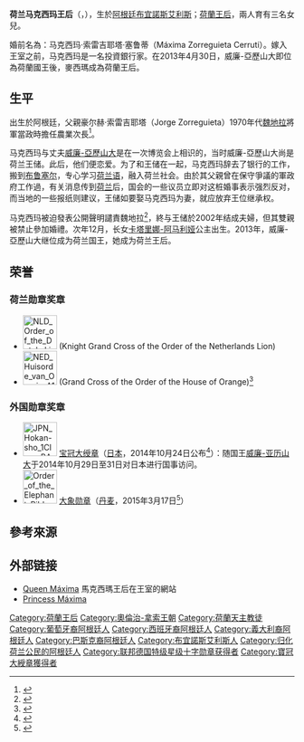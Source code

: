 {{NoteTA|zh-cn:马克西玛; zh-tw:麥克西瑪; zh-hk:麥西瑪;
|2=zh-cn:阿马利娅;zh-tw:艾瑪莉亞;
|3=zh-hans:贝娅特丽克丝; zh-hant:貝婭特麗克絲; zh-tw:畢翠絲; zh-hk:碧翠斯; zh-cn:贝娅特丽克丝;
|4=zh-cn:亚历克西娅; zh-tw:亞歷西亞;
}}
{{spanish name|Zorreguieta|Cerruti}}
{{Infobox royalty
| name = 马克西玛
| title = {{NED}}[[荷蘭君主配偶列表|王后]]<br>{{lang|nl|Koningin der Nederlanden}}
| succession = [[荷蘭|荷蘭]][[王后|王后]]
| reign = 2013年4月30日-至今（{{age in years and days|2013|4|30|age=no}}）
| image = Koningin-maxima-okt-15-s.jpg
| image_size = 250px
| caption = 馬克西瑪皇后 2015年
| full name = 马克西玛<br />Máxima
| spouse = {{marriage|[[威廉-亞歷山大_(荷蘭)|威廉-亞歷山大国王]]|2002-2-2}}
|issue-link  = #子嗣
|issue       = [[卡塔里娜-阿马利娅_(荷兰)|卡塔里娜-阿马利娅王儲]]<br />[[亚历克西娅公主_(荷兰)|亚历克西娅公主]]<br />[[阿丽亚娜公主_(荷兰)|阿丽亚娜公主]]
| royal house  = [[奥兰治-拿骚王朝|奥兰治-拿骚王朝]]
| othertitles  =
| father = Jorge Zorreguieta
| mother = María del Carmen Cerruti Carricart
| birth_name = 马克西玛·索雷吉耶塔<br />Máxima Zorreguieta Cerruti
| birth_date = {{birth date and age|1971|5|17|}}
| birth_place = {{ARG}}[[布宜諾斯艾利斯|布宜諾斯艾利斯]]
}}
{{Dutch Royal Family}}

'''荷兰马克西玛王后'''（{{lang-nl|Koningin Máxima der Nederlanden}}，{{bd|1971年|5月17日||catIdx=Maxima}}），生於[[阿根廷|阿根廷]][[布宜諾斯艾利斯|布宜諾斯艾利斯]]；[[荷蘭|荷蘭]][[王后|王后]]，兩人育有三名女兒。

婚前名為：马克西玛·索雷吉耶塔·塞鲁蒂（Máxima Zorreguieta Cerruti）。嫁入王室之前，马克西玛是一名投資銀行家。在2013年4月30日，威廉-亞歷山大即位為荷蘭國王後，麥西瑪成為荷蘭王后。

== 生平 ==
出生於阿根廷，父親豪尔赫·索雷吉耶塔（Jorge Zorreguieta）1970年代[[豪爾赫·拉斐爾·魏地拉|魏地拉]]將軍當政時擔任農業次長<ref name="Express.co.uk 2017">{{cite web | title=Heartbroken Queen Maxima of The Netherlands returns to Argentina to mourn death of father | website=Express.co.uk | date=2017-08-09 | url=https://www.express.co.uk/news/royal/838916/queen-maxima-netherlands-argentina-death-father-jorge-zorreguieta-royal-family-latest | access-date=2021-02-07}}</ref>。

马克西玛与丈夫[[威廉-亞歷山大_(荷蘭)|威廉-亞歷山大]]是在一次博览会上相识的，当时威廉-亞歷山大尚是荷兰王储。此后，他们便恋爱。为了和王储在一起，马克西玛辞去了银行的工作，搬到[[布鲁塞尔|布鲁塞尔]]，专心学习[[荷兰语|荷兰语]]，融入荷兰社会。由於其父親曾在保守爭議的軍政府工作過，有关消息传到[[荷兰|荷兰]]后，国会的一些议员立即对这桩婚事表示强烈反对，而当地的一些报纸则建议，王储如要娶马克西玛为妻，就应放弃王位继承权。

马克西玛被迫發表公開聲明譴責魏地拉<ref>{{Cite web|title=皇室愛情故事 荷蘭王儲愛美女勝於王位 |url=https://www.cna.com.tw/news/aopl/201905050126.aspx|work=|accessdate=2019-05-05|language=zh-TW|author=|date=|publisher=中央社|archive-date=2019-05-05|archive-url=https://web.archive.org/web/20190505103311/https://www.cna.com.tw/news/aopl/201905050126.aspx|dead-url=no}}</ref>，終与王储於2002年结成夫婦，但其雙親被禁止參加婚禮。次年12月，长女[[卡塔里娜-阿马利娅_(荷兰)|卡塔里娜-阿马利娅]]公主出生。2013年，威廉-亞歷山大继位成为荷兰国王，她成为荷兰王后。

==荣誉==
===荷兰勋章奖章===
* [[File:NLD_Order_of_the_Dutch_Lion_-_Grand_Cross_BAR.png|60px]] {{link-en|荷蘭獅騎士大十字勳章|Order of the Netherlands Lion}} (Knight Grand Cross of the Order of the Netherlands Lion)
* [[File:NED_Huisorde_van_Oranje_A1_BAR.png|60px]] {{link-en|奧蘭治王朝大十字勳章|Order of the House of Orange}} (Grand Cross of the Order of the House of Orange)<ref>{{Cite news|title=QUEEN MAXIMA’S SPECIAL BIRTHDAY GIFT FROM HUSBAND KING WILLEM-ALEXANDER REVEALED|language=en|work=HOLA!|url=https://us.hola.com/royals/20210518fyq0dsq0cw/queen-maxima-50th-birthday-gift-king-willem-alexander|date=2021-05-18}}</ref>

===外国勋章奖章===
* [[File:JPN_Hokan-sho_1Class_BAR.svg|60px]] [[宝冠章|宝冠大绶章]]（[[日本|日本]]，2014年10月24日公布<ref>{{ja}}{{cite web |url=https://www.mofa.go.jp/mofaj/ms/po/page22_001017.html |title=外国人叙勲受章者名簿 平成26年 |publisher=[[日本外务省|外务省]] |date=2014-11-18 |accessdate=2021-10-07 |archive-date=2021-05-06 |archive-url=https://web.archive.org/web/20210506121551/https://www.mofa.go.jp/mofaj/ms/po/page22_001017.html |dead-url=no }}</ref>）：随国王[[威廉-亚历山大_(荷兰)|威廉-亚历山大]]于2014年10月29日至31日对日本进行国事访问。
* [[File:Order_of_the_Elephant_Ribbon_bar.svg|60px]] [[大象勋章|大象勋章]]（[[丹麦|丹麦]]，2015年3月17日<ref>{{da}}{{cite web |url=https://www.kongehuset.dk/monarkiet-i-danmark/ordener-og-medaljer/modtagere-af-danske-dekorationer/#oversigt-over-modtagere-af-danske-dekorationer |title=Modtagere af danske dekorationer  |publisher=Kongehuset.dk |date= |accessdate=2022-05-09 |archive-date= |archive-url= |dead-url=no }}</ref>）

== 參考來源 ==
{{reflist}}

== 外部链接 ==
{{Commons category|Máxima of the Netherlands}}
*[http://www.koninklijkhuis.nl/leden-koninklijk-huis/koningin-maxima Queen Máxima] 馬克西瑪王后在王室的網站
*[https://web.archive.org/web/20101218065843/http://koninklijkhuis.nl/english/Who_s_who/Princess_Maxima.html Princess Máxima]

{{Current consorts of sovereigns}}
{{Authority control}}

{{DEFAULTSORT:Maxima}}
[[Category:荷蘭王后|Category:荷蘭王后]]
[[Category:奧倫治-拿索王朝|Category:奧倫治-拿索王朝]]
[[Category:荷蘭天主教徒|Category:荷蘭天主教徒]]
[[Category:葡萄牙裔阿根廷人|Category:葡萄牙裔阿根廷人]]
[[Category:西班牙裔阿根廷人|Category:西班牙裔阿根廷人]]
[[Category:義大利裔阿根廷人|Category:義大利裔阿根廷人]]
[[Category:巴斯克裔阿根廷人|Category:巴斯克裔阿根廷人]]
[[Category:布宜諾斯艾利斯人|Category:布宜諾斯艾利斯人]]
[[Category:归化荷兰公民的阿根廷人|Category:归化荷兰公民的阿根廷人]]
[[Category:联邦德国特级星级十字勋章获得者|Category:联邦德国特级星级十字勋章获得者]]
[[Category:寶冠大綬章獲得者|Category:寶冠大綬章獲得者]]